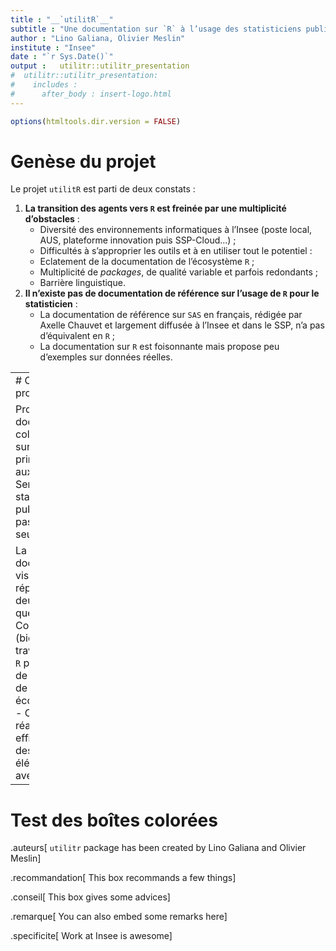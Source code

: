 ```yaml
---
title : "__`utilitR`__"
subtitle : "Une documentation sur `R` à l’usage des statisticiens publics"
author : "Lino Galiana, Olivier Meslin"
institute : "Insee"
date : "`r Sys.Date()`"
output :   utilitr::utilitr_presentation
#  utilitr::utilitr_presentation:
#    includes :
#      after_body : insert-logo.html    
---
```


```r
options(htmltools.dir.version = FALSE)
```


# Genèse du projet

Le projet `utilitR` est parti de deux constats : 

1. **La transition des agents vers `R` est freinée par une multiplicité d’obstacles** :
    + Diversité des environnements informatiques à l’Insee (poste local, AUS, plateforme innovation puis SSP-Cloud…) ;
    + Difficultés à s’approprier les outils et à en utiliser tout le potentiel :
    + Eclatement de la documentation de l'écosystème `R` ;
    + Multiplicité de *packages*, de qualité variable et parfois redondants ;
    + Barrière linguistique.
2. **Il n'existe pas de documentation de référence sur l'usage de `R` pour le statisticien** :
    +  La documentation de référence sur `SAS` en français, rédigée par
Axelle Chauvet et largement diffusée à l’Insee et dans le SSP, n'a pas d'équivalent en `R` ;
    + La documentation sur `R` est foisonnante mais propose peu d'exemples sur données réelles.

---
# Objectif du projet

Produire une documentation collaborative sur `R`, destinée principalement
aux agents du Service statistique public (mais pas seulement).

La documentation vise à répondre à deux questions :
- Comment (bien) travailler avec `R` pour profiter de la richesse de son 
écosystème ;
- Comment réaliser efficacement des tâches élémentaires avec `R`.

---

# Test des boîtes colorées

.auteurs[
`utilitr` package has been created by Lino Galiana and Olivier Meslin
]

.recommandation[
This box recommands a few things
]

.conseil[
This box gives some advices
]

.remarque[
You can also embed some remarks here
]

.specificite[
Work at Insee is awesome
]
